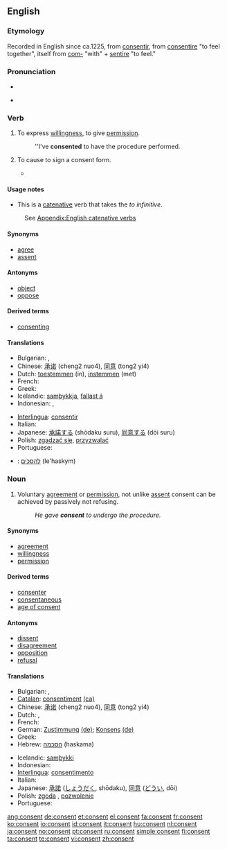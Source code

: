 ==English==

===Etymology===
Recorded in English since ca.1225, from {{etyl|fro}} [[consentir]], from {{etyl|la}} [[consentire]] "to feel together", itself from [[com-]] "with" + [[sentire]] "to feel."
{{wikipedia}}

===Pronunciation===
* {{audio|en-us-consent.ogg|Audio (US)}}

* {{rhymes|ɛnt}}

===Verb===
{{en-verb}}

# {{intransitive}} To express [[willingness]], to give [[permission]].
#:''I've '''consented''' to have the procedure performed.
# {{transitive|medical}} To cause to sign a consent form.
#*{{quote-journal|title=A randomized clinical trial to compare the effectiveness of canine lacebacks with reference to … |- ►maneyjournals.org [HTML]|author=T Usmani|coauthors=KD O'Brien, HV Worthington, S Derwent, D …|journal=Journal of Orthodontics|year=2002|passage=When the patient was '''consented''' to enter the study and registered, a telephone call was made to research assistant}}

====Usage notes====
* This is a [[catenative]] verb that takes the ''to infinitive''. 
:See [[Appendix:English catenative verbs]]

====Synonyms====
* [[agree]]
* [[assent]]

====Antonyms====
* [[object]]
* [[oppose]]

====Derived terms====
* [[consenting]]

====Translations====
{{trans-top|to express willingness}}
* Bulgarian: {{t|bg|съгласявам се|sc=Cyrl}},  {{t|bg|съгласен съм|sc=Cyrl}}
* Chinese: [[承诺]] (cheng2 nuo4), [[同意]] (tong2 yi4)
* Dutch: [[toestemmen]] (in), [[instemmen]] (met)
* French: {{t+|fr|consentir}}
* Greek: {{t+|el|συναινώ|tr=synainó|sc=Grek}}
* Icelandic: [[samþykkja]], [[fallast á]]
* Indonesian: {{t+|id|setuju|xs=Indonesian}}, {{t-|id|rela|xs=Indonesian}}
{{trans-mid}}
* [[Interlingua]]: [[consentir]]
* Italian: {{t+|it|consentire}}
* Japanese: [[承諾する]] (shōdaku suru), [[同意する]] (dōi suru)
* Polish: [[zgadzać się]], [[przyzwalać]]
* Portuguese: {{t+|pt|consentir}}
{{trans-bottom}}

{{checktrans-top}}
* {{ttbc|Hebrew}}: [[להסכים]] (le'haskym)
{{checktrans-bottom}}

===Noun===
{{en-noun}}

# Voluntary [[agreement]] or [[permission]], not unlike [[assent]] consent can be achieved by passively not refusing.
#:''He gave '''consent''' to undergo the procedure.''

====Synonyms====
* [[agreement]]
* [[willingness]]
* [[permission]]

====Derived terms====
* [[consenter]]
* [[consentaneous]]
* [[age of consent]]

====Antonyms====
* [[dissent]]
* [[disagreement]]
* [[opposition]]
* [[refusal]]

====Translations====
{{trans-top|voluntary agreement}}
* Bulgarian: {{t|bg|съгласие|n|sc=Cyrl}},  {{t|bg|разрешение|n|sc=Cyrl}}
* [[Catalan]]: [[consentiment]] {{m}} [[:ca:consentiment|(ca)]]
* Chinese: [[承诺]] (cheng2 nuo4), [[同意]] (tong2 yi4)
* Dutch: {{t-|nl|toestemming|f}}, {{t-|nl|instemming|f}}
* French: {{t+|fr|consentement|m}}
* German: [[Zustimmung]] {{f}} [[:de:Zustimmung|(de)]]; [[Konsens]] {{m}} [[:de:Konsens|(de)]]
* Greek: {{t+|el|συναίνεση|f|tr=synaínesi|sc=Grek}}
* Hebrew: [[הסכמה]] (haskama) {{f}}
{{trans-mid}}
* Icelandic: [[samþykki]] {{n}}
* Indonesian: {{t+|id|setuju|alt=persetujuan|xs=Indonesian}}
* [[Interlingua]]: [[consentimento]]
* Italian: {{t+|it|consenso|m}}
* Japanese: [[承諾]] ([[しょうだく]], shōdaku), [[同意]] ([[どうい]], dōi)
* Polish: [[zgoda]] {{f}}, [[pozwolenie]] {{n}}
* Portuguese: {{t+|pt|consentimento|m}}
{{trans-bottom}}

[[ang:consent]]
[[de:consent]]
[[et:consent]]
[[el:consent]]
[[fa:consent]]
[[fr:consent]]
[[ko:consent]]
[[io:consent]]
[[id:consent]]
[[it:consent]]
[[hu:consent]]
[[nl:consent]]
[[ja:consent]]
[[no:consent]]
[[pt:consent]]
[[ru:consent]]
[[simple:consent]]
[[fi:consent]]
[[ta:consent]]
[[te:consent]]
[[vi:consent]]
[[zh:consent]]